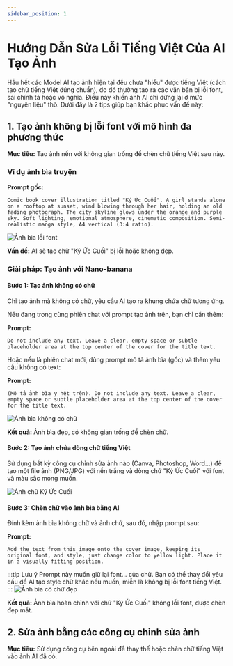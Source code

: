 ```yaml
---
sidebar_position: 1
---
```



# Hướng Dẫn Sửa Lỗi Tiếng Việt Của AI Tạo Ảnh

Hầu hết các Model AI tạo ảnh hiện tại đều chưa "hiểu" được tiếng Việt (cách tạo chữ tiếng Việt đúng chuẩn), do đó thường tạo ra các văn bản bị lỗi font, sai chính tả hoặc vô nghĩa. Điều này khiến ảnh AI chỉ dừng lại ở mức "nguyên liệu" thô. Dưới đây là 2 tips giúp bạn khắc phục vấn đề này:

## 1. Tạo ảnh không bị lỗi font với mô hình đa phương thức

**Mục tiêu:** Tạo ảnh nền với không gian trống để chèn chữ tiếng Việt sau này.

### Ví dụ ảnh bìa truyện

**Prompt gốc:**
```
Comic book cover illustration titled "Ký Ức Cuối". A girl stands alone on a rooftop at sunset, wind blowing through her hair, holding an old fading photograph. The city skyline glows under the orange and purple sky. Soft lighting, emotional atmosphere, cinematic composition. Semi-realistic manga style, A4 vertical (3:4 ratio).
```

<img src={HandlingGibberish01Img} alt="Ảnh bìa lỗi font" />

**Vấn đề:** AI sẽ tạo chữ "Ký Ức Cuối" bị lỗi hoặc không đẹp.

### Giải pháp: Tạo ảnh với Nano-banana

#### Bước 1: Tạo ảnh không có chữ

Chỉ tạo ảnh mà không có chữ, yêu cầu AI tạo ra khung chứa chữ tương ứng.

Nếu đang trong cùng phiên chat với prompt tạo ảnh trên, bạn chỉ cần thêm:

**Prompt:**
```
Do not include any text. Leave a clear, empty space or subtle placeholder area at the top center of the cover for the title text.
```

Hoặc nếu là phiên chat mới, dùng prompt mô tả ảnh bìa (gốc) và thêm yêu cầu không có text:

**Prompt:**
```
(Mô tả ảnh bìa y hệt trên). Do not include any text. Leave a clear, empty space or subtle placeholder area at the top center of the cover for the title text.
```
<img src={HandlingGibberish02Img} alt="Ảnh bìa không có chữ" />

**Kết quả:** Ảnh bìa đẹp, có không gian trống để chèn chữ.

#### Bước 2: Tạo ảnh chứa dòng chữ tiếng Việt

Sử dụng bất kỳ công cụ chỉnh sửa ảnh nào (Canva, Photoshop, Word...) để tạo một file ảnh (PNG/JPG) với nền trắng và dòng chữ "Ký Ức Cuối" với font và màu sắc mong muốn.

<img src={TextImage} alt="Ảnh chữ Ký Ức Cuối" />

#### Bước 3: Chèn chữ vào ảnh bìa bằng AI

Đính kèm ảnh bìa không chữ và ảnh chữ, sau đó, nhập prompt sau:

**Prompt:**
```
Add the text from this image onto the cover image, keeping its original font, and style, just change color to yellow light. Place it in a visually fitting position.
```

:::tip Lưu ý
Prompt này muốn giữ lại font... của chữ. Bạn có thể thay đổi yêu cầu để AI tạo style chữ khác nếu muốn, miễn là không bị lỗi font tiếng Việt.
:::
<img src={HandlingGibberish03Img} alt="Ảnh bìa có chữ đẹp" />

**Kết quả:** Ảnh bìa hoàn chỉnh với chữ "Ký Ức Cuối" không lỗi font, được chèn đẹp mắt.

## 2. Sửa ảnh bằng các công cụ chỉnh sửa ảnh

**Mục tiêu:** Sử dụng công cụ bên ngoài để thay thế hoặc chèn chữ tiếng Việt vào ảnh AI đã có.
